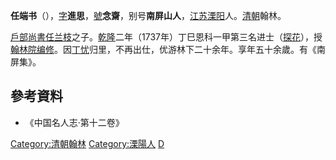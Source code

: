 '''任端书'''（{{bd|？||？||R}}），[[表字|字]]'''進思'''，[[號|號]]'''念齋'''，别号'''南屏山人'''，[[江苏|江苏]][[溧阳|溧阳]]人。[[清朝|清朝]]翰林。

[[戶部尚書|戶部尚書]][[任兰枝|任兰枝]]之子。[[乾隆|乾隆]]二年（1737年）丁巳恩科一甲第三名进士（[[探花|探花]]），授[[翰林院|翰林院]][[编修|编修]]。因[[丁忧|丁忧]]归里，不再出仕，优游林下二十余年。享年五十余歲。有《南屏集》。

==參考資料==
*《中国名人志·第十二卷》

{{乾隆二年丁巳恩科殿試金榜}}
{{DEFAULTSORT:Ren任}}
[[Category:清朝翰林|Category:清朝翰林]]
[[Category:溧陽人|Category:溧陽人]]
[[Category:任姓|D]]